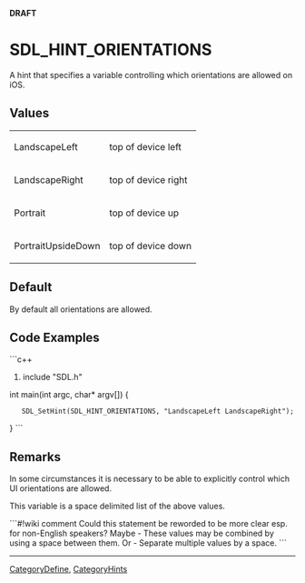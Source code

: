 <span color="red">'''DRAFT'''</span>

= SDL_HINT_ORIENTATIONS =
A hint that specifies a variable controlling which orientations are allowed on iOS.


== Values ==
{|
|LandscapeLeft
|top of device left
|-
|LandscapeRight
|top of device right
|-
|Portrait
|top of device up
|-
|PortraitUpsideDown
|top of device down
|}


== Default ==
By default all orientations are allowed.

== Code Examples ==
```c++
#include "SDL.h"

int main(int argc, char* argv[])
{
    SDL_SetHint(SDL_HINT_ORIENTATIONS, "LandscapeLeft LandscapeRight");
}
```

== Remarks ==
In some circumstances it is necessary to be able to explicitly control which UI orientations are allowed.

This variable is a space delimited list of the above values.

```#!wiki comment
Could this statement be reworded to be more clear esp. for non-English speakers?  Maybe - These values may be combined by using a space between them. Or - Separate multiple values by a space.
```


----
[[CategoryDefine]], [[CategoryHints]]
